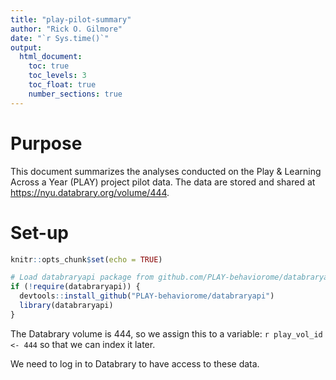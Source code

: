 ```yaml
---
title: "play-pilot-summary"
author: "Rick O. Gilmore"
date: "`r Sys.time()`"
output: 
  html_document:
    toc: true
    toc_levels: 3
    toc_float: true
    number_sections: true
---
```


# Purpose

This document summarizes the analyses conducted on the Play & Learning Across a Year (PLAY) project pilot data.
The data are stored and shared at <https://nyu.databrary.org/volume/444>.

# Set-up

```r
knitr::opts_chunk$set(echo = TRUE)

# Load databraryapi package from github.com/PLAY-behaviorome/databraryapi
if (!require(databraryapi)) {
  devtools::install_github("PLAY-behaviorome/databraryapi")
  library(databraryapi)
}
```

The Databrary volume is 444, so we assign this to a variable: `r play_vol_id <- 444` so that we can index it later.

We need to log in to Databrary to have access to these data.

```r

```

